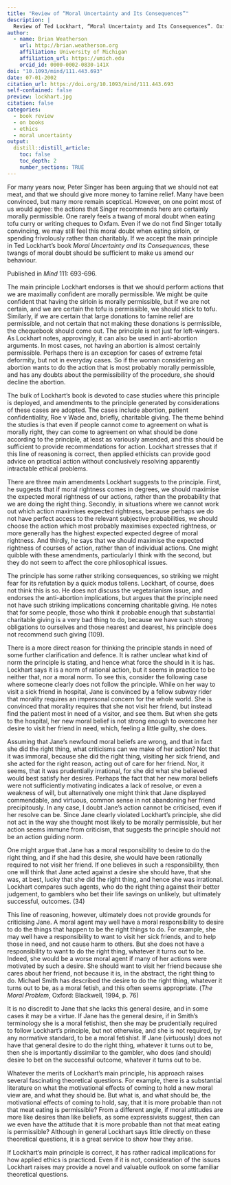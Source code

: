 ```yaml
---
title: "Review of “Moral Uncertainty and Its Consequences”"
description: |
  Review of Ted Lockhart, “Moral Uncertainty and Its Consequences”. Oxford: Oxford University Press, 2000. 
author:
  - name: Brian Weatherson 
    url: http://brian.weatherson.org
    affiliation: University of Michigan
    affiliation_url: https://umich.edu
    orcid_id: 0000-0002-0830-141X
doi: "10.1093/mind/111.443.693"
date: 07-01-2002
citation_url: https://doi.org/10.1093/mind/111.443.693
self-contained: false
preview: lockhart.jpg
citation: false
categories:
  - book review
  - on books
  - ethics
  - moral uncertainty
output:
  distill::distill_article:
    toc: false
    toc_depth: 2
    number_sections: TRUE
---
```


For many years now, Peter Singer has been arguing that we should not eat meat, and that we should give more money to famine relief. Many have been convinced, but many more remain sceptical. However, on one point most of us would agree: the actions that Singer recommends here are certainly morally permissible. One rarely feels a twang of moral doubt when eating tofu curry or writing cheques to Oxfam. Even if we do not find Singer totally convincing, we may still feel this moral doubt when eating sirloin, or spending frivolously rather than charitably. If we accept the main principle in Ted Lockhart’s book _Moral Uncertainty and Its Consequences_, these twangs of moral doubt should be sufficient to make us amend our behaviour.

<aside>
Published in _Mind_ 111: 693-696.
</aside>

The main principle Lockhart endorses is that we should perform actions that we are maximally confident are morally permissible. We might be quite confident that having the sirloin is morally permissible, but if we are not certain, and we are certain the tofu is permissible, we should stick to tofu. Similarly, if we are certain that large donations to famine relief are permissible, and not certain that not making these donations is permissible, the chequebook should come out. The principle is not just for left-wingers. As Lockhart notes, approvingly, it can also be used in anti-abortion arguments. In most cases, not having an abortion is almost certainly permissible. Perhaps there is an exception for cases of extreme fetal deformity, but not in everyday cases. So if the woman considering an abortion wants to do the action that is most probably morally permissible, and has any doubts about the permissibility of the procedure, she should decline the abortion.

The bulk of Lockhart’s book is devoted to case studies where this principle is deployed, and amendments to the principle generated by considerations of these cases are adopted. The cases include abortion, patient confidentiality, Roe v Wade and, briefly, charitable giving. The theme behind the studies is that even if people cannot come to agreement on what is morally right, they can come to agreement on what should be done according to the principle, at least as variously amended, and this should be sufficient to provide recommendations for action. Lockhart stresses that if this line of reasoning is correct, then applied ethicists can provide good advice on practical action without conclusively resolving apparently intractable ethical problems.

There are three main amendments Lockhart suggests to the principle. First, he suggests that if moral rightness comes in degrees, we should maximise the expected moral rightness of our actions, rather than the probability that we are doing the right thing. Secondly, in situations where we cannot work out which action maximises expected rightness, because perhaps we do not have perfect access to the relevant subjective probabilities, we should choose the action which most probably maximises expected rightness, or more generally has the highest expected expected degree of moral rightness. And thirdly, he says that we should maximise the expected rightness of courses of action, rather than of individual actions. One might quibble with these amendments, particularly I think with the second, but they do not seem to affect the core philosophical issues.

The principle has some rather striking consequences, so striking we might fear for its refutation by a quick modus tollens. Lockhart, of course, does not think this is so. He does not discuss the vegetarianism issue, and endorses the anti-abortion implications, but argues that the principle need not have such striking implications concerning charitable giving. He notes that for some people, those who think it probable enough that substantial charitable giving is a very bad thing to do, because we have such strong obligations to ourselves and those nearest and dearest, his principle does not recommend such giving (109).

There is a more direct reason for thinking the principle stands in need of some further clarification and defence. It is rather unclear what kind of norm the principle is stating, and hence what force the should in it is has. Lockhart says it is a norm of rational action, but it seems in practice to be neither that, nor a moral norm. To see this, consider the following case where someone clearly does not follow the principle. While on her way to visit a sick friend in hospital, Jane is convinced by a fellow subway rider that morality requires an impersonal concern for the whole world. She is convinced that morality requires that she not visit her friend, but instead find the patient most in need of a visitor, and see them. But when she gets to the hospital, her new moral belief is not strong enough to overcome her desire to visit her friend in need, which, feeling a little guilty, she does.

Assuming that Jane’s newfound moral beliefs are wrong, and that in fact she did the right thing, what criticisms can we make of her action? Not that it was immoral, because she did the right thing, visiting her sick friend, and she acted for the right reason, acting out of care for her friend. Nor, it seems, that it was prudentially irrational, for she did what she believed would best satisfy her desires. Perhaps the fact that her new moral beliefs were not sufficiently motivating indicates a lack of resolve, or even a weakness of will, but alternatively one might think that Jane displayed commendable, and virtuous, common sense in not abandoning her friend precipitously. In any case, I doubt Jane’s action cannot be criticised, even if her resolve can be. Since Jane clearly violated Lockhart’s principle, she did not act in the way she thought most likely to be morally permissible, but her action seems immune from criticism, that suggests the principle should not be an action guiding norm.

One might argue that Jane has a moral responsibility to desire to do the right thing, and if she had this desire, she would have been rationally required to not visit her friend. If one believes in such a responsibility, then one will think that Jane acted against a desire she should have, that she was, at best, lucky that she did the right thing, and hence she was irrational. Lockhart compares such agents, who do the right thing against their better judgement, to gamblers who bet their life savings on unlikely, but ultimately successful, outcomes. (34)

This line of reasoning, however, ultimately does not provide grounds for criticising Jane. A moral agent may well have a moral responsibility to desire to do the things that happen to be the right things to do. For example, she may well have a responsibility to want to visit her sick friends, and to help those in need, and not cause harm to others. But she does not have a responsibility to want to do the right thing, whatever it turns out to be. Indeed, she would be a worse moral agent if many of her actions were motivated by such a desire. She should want to visit her friend because she cares about her friend, not because it is, in the abstract, the right thing to do. Michael Smith has described the desire to do the right thing, whatever it turns out to be, as a moral fetish, and this often seems appropriate. (_The Moral Problem_, Oxford: Blackwell, 1994, p. 76)

It is no discredit to Jane that she lacks this general desire, and in some cases it may be a virtue. If Jane has the general desire, if in Smith’s terminology she is a moral fetishist, then she may be prudentially required to follow Lockhart’s principle, but not otherwise, and she is not required, by any normative standard, to be a moral fetishist. If Jane (virtuously) does not have that general desire to do the right thing, whatever it turns out to be, then she is importantly dissimilar to the gambler, who does (and should) desire to bet on the successful outcome, whatever it turns out to be.

Whatever the merits of Lockhart’s main principle, his approach raises several fascinating theoretical questions. For example, there is a substantial literature on what the motivational effects of coming to hold a new moral view are, and what they should be. But what is, and what should be, the motivational effects of coming to hold, say, that it is more probable than not that meat eating is permissible? From a different angle, if moral attitudes are more like desires than like beliefs, as some expressivists suggest, then can we even have the attitude that it is more probable than not that meat eating is permissible? Although in general Lockhart says little directly on these theoretical questions, it is a great service to show how they arise.

If Lockhart’s main principle is correct, it has rather radical implications for how applied ethics is practiced. Even if it is not, consideration of the issues Lockhart raises may provide a novel and valuable outlook on some familiar theoretical questions.


